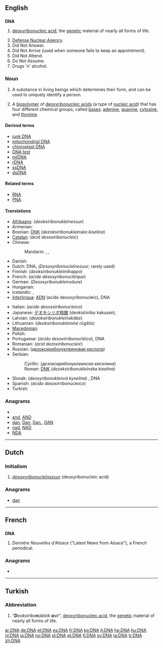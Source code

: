 {{also|dna}}
==English==
{{wikipedia}}

==={{initialism}}===
'''DNA'''

# {{genetics}} [[deoxyribonucleic acid]], the [[genetic]] material of nearly all forms of life.
# [[w:Defense Nuclear Agency|Defense Nuclear Agency]].
# Did Not Answer.
# Did Not Arrive (used when someone fails to keep an appointment).
# Did Not Attend.
# Do Not Assume.
# Drugs 'n' alcohol.

===Noun===
{{en-noun|-}}

# A substance  in living beings which determines their form, and can be used to uniquely identify a person.
# {{biochemistry}} A [[biopolymer]] of [[deoxyribonucleic acid]]s (a type of [[nucleic acid]]) that has four different chemical groups, called [[bases]]: [[adenine]], [[guanine]], [[cytosine]], and [[thymine]].

====Derived terms====
* [[junk DNA]]
* [[mitochondrial DNA]]
* [[chloroplast DNA]]
* [[DNA test]]
* [[mtDNA]]
* [[rDNA]]
* [[ssDNA]]
* [[dsDNA]]

====Related terms====
* [[RNA]]
* [[PNA]]

====Translations====
{{trans-top|deoxyribonucleic acid}}
* [[Afrikaans]]: {{t|af|DNS}} (''deoksiribonukleïnesuur'')
* Armenian: {{t-|hy|ԴՆԹ|tr=DNT’}}
* Bosnian: [[DNK#Bosnian|DNK]] (''dezoksiribonukleinska kiselina'') {{f}}
* [[Catalan]]: {{t|ca|ADN}} (''àcid desoxiribonucleic'')
* Chinese:
*: Mandarin: {{t|zh|核酸|tr=hésuān|sc=Hani}}, {{t|zh|脫氧核糖核酸|sc=Hani}}, {{t|zh|脱氧核糖核酸|tr=uōyǎnghé táng hésuān|sc=Hani}}
* Danish: {{t+|da|dna}}
* Dutch: DNA, {{t|nl|DNZ}} (''Desoxyribonucleïnezuur''; rarely used)
* Finnish: {{t|fi|DNA}} (''deoksiribonukleiinihappo'')
* French: {{t|fr|ADN}} (''acide désoxyribonucléique'') {{m}}
* German: {{t|de|DNS}} (''Desoxyribonukleinsäure'') {{f}}
* Hungarian: {{t+|hu|DNS}}
* Icelandic: {{t-|is|DNA|n}}, {{qualifier|rare|deoxýríbósakjarnsýra}} {{t|is|DKS|n}}
* [[Interlingua]]: [[ADN]] (acido desoxyribonucleic), DNA
{{trans-mid}}
* Italian: {{t|it|ADN}} (''acido desossiribonucleico'') {{m}}
* Japanese: [[デオキシリボ核酸]] (deokishiribo kakusan), {{t+|ja|DNA|tr=dī-enu-ē}}
* Latvian: {{t|lv|DNS}} (''dezoksiribonukleīnskābe'')
* Lithuanian: {{t|lt|DNR}} (''deoksiribonukleininė rūgštis'')
* [[Macedonian]]: {{t-|mk|ДНК|f|tr=дезоксирибонуклеинска киселина}}
* Polish: {{t+|pl|DNA}}
* Portuguese: {{t|pt|ADN}} (''ácido desoxirribonucléico''), DNA
* Romanian: {{t|ro|ADN}} (''acid dezoxiribonucleic'') {{m}}
* Russian: {{t|ru|ДНК|f|tr=de-en-ká}} ([[дезоксирибонуклеиновая кислота]]) {{f}}
* Serbian:
*: Cyrillic: {{t|sr|ДНК}} (''дезоксирибонуклеинска киселина'') {{f}}
*: Roman: [[DNK#Serbian|DNK]] (''dezoksiribonukleinska kiselina'') {{f}}
* Slovak: {{t|sk|DNK}} (''deoxyribonukleová kyselina'') {{f}}, DNA {{n}}
* Spanish: {{t|es|ADN}} (''ácido desoxirribonucleico'') {{m}}
* Turkish: {{t+|tr|DNA}}
{{trans-bottom}}

===Anagrams===
* {{alphagram|[[ADN#English|ADN]]}}
* [[and#English|and]], [[AND#English|AND]]
* [[dan#English|dan]], [[Dan#English|Dan]], [[Dan.#English|Dan.]], [[DAN#English|DAN]]
* [[nad#English|nad]], [[NAD#English|NAD]]
* [[NDA#English|NDA]]

----

==Dutch==

===Initialism===
{{infl|nl|initialism}}

# ''[[desoxyribonucleïnezuur]]'' (deoxyribonucleic acid)

===Anagrams===
* [[dan#Dutch|dan]]

----

==French==

==={{abbreviation|French}}===
'''DNA'''

# ''Dernière Nouvelles d'Alsace'' ("Latest News from Alsace"), a French periodical.

===Anagrams===
* {{alphagram|[[ADN#French|ADN]]}}

----

==Turkish==

===Abbreviation===
{{infl|tr|abbreviation}}

# ''"'''D'''eoksiribo'''n'''ükleik '''a'''sit"'', [[deoxyribonucleic acid]], the [[genetic]] material of nearly all forms of life.

[[ar:DNA]]
[[de:DNA]]
[[et:DNA]]
[[es:DNA]]
[[fr:DNA]]
[[ko:DNA]]
[[it:DNA]]
[[he:DNA]]
[[hu:DNA]]
[[nl:DNA]]
[[ja:DNA]]
[[no:DNA]]
[[pl:DNA]]
[[pt:DNA]]
[[fi:DNA]]
[[sv:DNA]]
[[ta:DNA]]
[[tr:DNA]]
[[zh:DNA]]